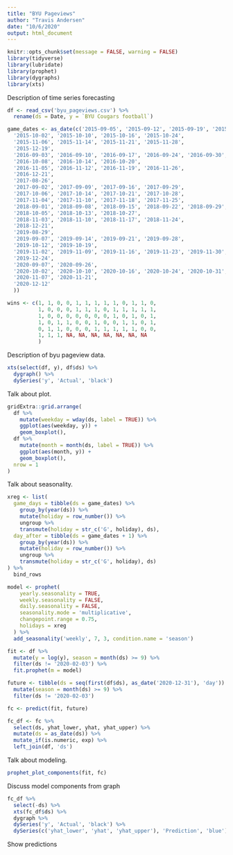---
title: "BYU Pageviews"
author: "Travis Andersen"
date: "10/6/2020"
output: html_document
---

```{r, message = FALSE, warning = FALSE}
knitr::opts_chunk$set(message = FALSE, warning = FALSE)
library(tidyverse)
library(lubridate)
library(prophet)
library(dygraphs)
library(xts)
```

Description of time series forecasting

```{r}
df <- read_csv('byu_pageviews.csv') %>% 
  rename(ds = Date, y = `BYU Cougars football`)

game_dates <- as_date(c('2015-09-05', '2015-09-12', '2015-09-19', '2015-09-26',
  '2015-10-02', '2015-10-10', '2015-10-16', '2015-10-24',
  '2015-11-06', '2015-11-14', '2015-11-21', '2015-11-28', 
  '2015-12-19',
  '2016-09-03', '2016-09-10', '2016-09-17', '2016-09-24', '2016-09-30',
  '2016-10-08', '2016-10-14', '2016-10-20',
  '2016-11-05', '2016-11-12', '2016-11-19', '2016-11-26',
  '2016-12-21',
  '2017-08-26',
  '2017-09-02', '2017-09-09', '2017-09-16', '2017-09-29',
  '2017-10-06', '2017-10-14', '2017-10-21', '2017-10-28',
  '2017-11-04', '2017-11-10', '2017-11-18', '2017-11-25',
  '2018-09-01', '2018-09-08', '2018-09-15', '2018-09-22', '2018-09-29',
  '2018-10-05', '2018-10-13', '2018-10-27',
  '2018-11-03', '2018-11-10', '2018-11-17', '2018-11-24',
  '2018-12-21',
  '2019-08-29',
  '2019-09-07', '2019-09-14', '2019-09-21', '2019-09-28',
  '2019-10-12', '2019-10-19',
  '2019-11-02', '2019-11-09', '2019-11-16', '2019-11-23', '2019-11-30',
  '2019-12-24',
  '2020-09-07', '2020-09-26',
  '2020-10-02', '2020-10-10', '2020-10-16', '2020-10-24', '2020-10-31', 
  '2020-11-07', '2020-11-21',
  '2020-12-12'
  ))

wins <- c(1, 1, 0, 0, 1, 1, 1, 1, 1, 0, 1, 1, 0,
          1, 0, 0, 0, 1, 1, 1, 0, 1, 1, 1, 1, 1,
          1, 0, 0, 0, 0, 0, 0, 0, 1, 0, 1, 0, 1,
          1, 0, 1, 1, 0, 0, 1, 0, 0, 1, 1, 0, 1,
          0, 1, 1, 0, 0, 0, 1, 1, 1, 1, 1, 0, 0,
          1, 1, 1, NA, NA, NA, NA, NA, NA, NA 
          )
```

Description of byu pageview data. 

```{r}
xts(select(df, y), df$ds) %>% 
  dygraph() %>% 
  dySeries('y', 'Actual', 'black')
```

Talk about plot. 

```{r}
gridExtra::grid.arrange(
  df %>%  
    mutate(weekday = wday(ds, label = TRUE)) %>% 
    ggplot(aes(weekday, y)) +
    geom_boxplot(),
  df %>% 
    mutate(month = month(ds, label = TRUE)) %>% 
    ggplot(aes(month, y)) +
    geom_boxplot(),
  nrow = 1
)
```

Talk about seasonality. 

```{r}
xreg <- list(
  game_days = tibble(ds = game_dates) %>% 
    group_by(year(ds)) %>% 
    mutate(holiday = row_number()) %>% 
    ungroup %>% 
    transmute(holiday = str_c('G', holiday), ds),
  day_after = tibble(ds = game_dates + 1) %>% 
    group_by(year(ds)) %>% 
    mutate(holiday = row_number()) %>% 
    ungroup %>% 
    transmute(holiday = str_c('G', holiday), ds)
) %>% 
  bind_rows

model <- prophet(
    yearly.seasonality = TRUE, 
    weekly.seasonality = FALSE, 
    daily.seasonality = FALSE,
    seasonality.mode = 'multiplicative',
    changepoint.range = 0.75,
    holidays = xreg
  ) %>% 
  add_seasonality('weekly', 7, 3, condition.name = 'season')

fit <- df %>% 
  mutate(y = log(y), season = month(ds) >= 9) %>% 
  filter(ds != '2020-02-03') %>% 
  fit.prophet(m = model)

future <- tibble(ds = seq(first(df$ds), as_date('2020-12-31'), 'day')) %>% 
  mutate(season = month(ds) >= 9) %>% 
  filter(ds != '2020-02-03')

fc <- predict(fit, future)

fc_df <- fc %>% 
  select(ds, yhat_lower, yhat, yhat_upper) %>% 
  mutate(ds = as_date(ds)) %>% 
  mutate_if(is.numeric, exp) %>% 
  left_join(df, 'ds')
```

Talk about modeling. 

```{r}
prophet_plot_components(fit, fc)
```

Discuss model components from graph

```{r}
fc_df %>% 
  select(-ds) %>% 
  xts(fc_df$ds) %>% 
  dygraph %>% 
  dySeries('y', 'Actual', 'black') %>% 
  dySeries(c('yhat_lower', 'yhat', 'yhat_upper'), 'Prediction', 'blue')
```

Show predictions
